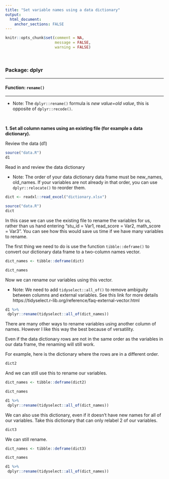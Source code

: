 ```yaml
---
title: "Set variable names using a data dictionary"
output: 
  html_document:
    anchor_sections: FALSE
---
```


```r
knitr::opts_chunk$set(comment = NA,
                      message = FALSE,
                      warning = FALSE)
```

<br>

### Package: dplyr

---

#### Function: `rename()`

---

* Note: The `dplyr::rename()` formula is *new value=old value*, this is opposite of `dplyr::recode()`.

<br>

**1\. Set all column names using an existing file (for example a data dictionary).**

Review the data (d1)

```r

source("data.R")
d1

```

Read in and review the data dictionary

* Note: The order of your data dictionary data frame must be new_names, old_names. If your variables are not already in that order, you can use `dplyr::relocate()` to reorder them.


```r

dict <- readxl::read_excel("dictionary.xlsx")

```

```r

source("data.R")
dict

```

In this case we can use the existing file to rename the variables for us, rather than us hand entering "stu_id = Var1, read_score = Var2, math_score = Var3". You can see how this would save us time if we have many variables to rename.


The first thing we need to do is use the function `tibble::deframe()` to convert our dictionary data frame to a two-column names vector.


```r

dict_names <- tibble::deframe(dict)

dict_names

```

Now we can rename our variables using this vector.

* Note: We need to add `tidyselect::all_of()` to remove ambiguity between columns and external variables. See this link for more details https://tidyselect.r-lib.org/reference/faq-external-vector.html

```r

d1 %>%
 dplyr::rename(tidyselect::all_of(dict_names))

```

There are many other ways to rename variables using another column of names. However I like this way the best because of versatility.

Even if the data dictionary rows are not in the same order as the variables in our data frame, the renaming will still work.

For example, here is the dictionary where the rows are in a different order.

```r

dict2

```

And we can still use this to rename our variables.


```r

dict_names <- tibble::deframe(dict2)

dict_names

```


```r

d1 %>%
 dplyr::rename(tidyselect::all_of(dict_names))

```

We can also use this dictionary, even if it doesn't have new names for all of our variables. Take this dictionary that can only relabel 2 of our variables.

```r

dict3

```

We can still rename.


```r

dict_names <- tibble::deframe(dict3)

dict_names

```


```r

d1 %>%
 dplyr::rename(tidyselect::all_of(dict_names))

```
